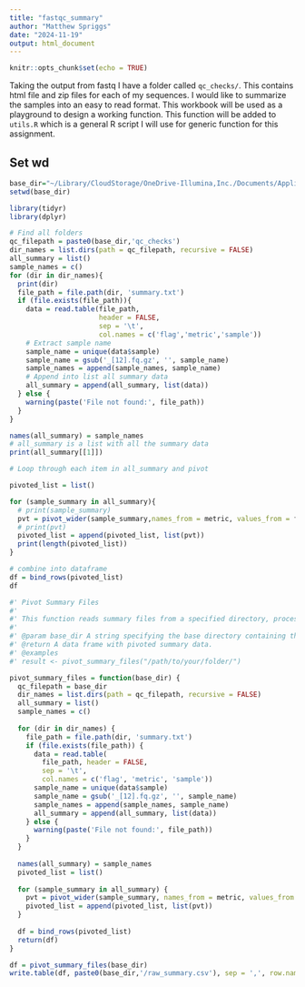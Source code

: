 ```yaml
---
title: "fastqc_summary"
author: "Matthew Spriggs"
date: "2024-11-19"
output: html_document
---
```


```r
knitr::opts_chunk$set(echo = TRUE)
```

Taking the output from fastq I have a folder called `qc_checks/`. This contains html file and zip files for each of my sequences. I would like to summarize the samples into an easy to read format. This workbook will be used as a playground to design a working function. This function will be added to `utils.R` which is a general R script I will use for generic function for this assignment.

## Set wd
```r
base_dir="~/Library/CloudStorage/OneDrive-Illumina,Inc./Documents/Applied Bioinformatics/modules/next_generation_sequencing_informatics/assignment/qc_checks/raw"
setwd(base_dir)
```

```r
library(tidyr)
library(dplyr)
```

```r
# Find all folders
qc_filepath = paste0(base_dir,'qc_checks')
dir_names = list.dirs(path = qc_filepath, recursive = FALSE)
all_summary = list()
sample_names = c()
for (dir in dir_names){
  print(dir)
  file_path = file.path(dir, 'summary.txt')
  if (file.exists(file_path)){
    data = read.table(file_path,
                      header = FALSE,
                      sep = '\t',
                      col.names = c('flag','metric','sample'))
    # Extract sample name
    sample_name = unique(data$sample)
    sample_name = gsub('_[12].fq.gz', '', sample_name)
    sample_names = append(sample_names, sample_name)
    # Append into list all summary data
    all_summary = append(all_summary, list(data))
  } else {
    warning(paste('File not found:', file_path))
  }
}

names(all_summary) = sample_names
# all_summary is a list with all the summary data
print(all_summary[[1]])
```

```r
# Loop through each item in all_summary and pivot

pivoted_list = list()

for (sample_summary in all_summary){
  # print(sample_summary)
  pvt = pivot_wider(sample_summary,names_from = metric, values_from = flag)
  # print(pvt)
  pivoted_list = append(pivoted_list, list(pvt))
  print(length(pivoted_list))
}

# combine into dataframe
df = bind_rows(pivoted_list)
df

```

```r
#' Pivot Summary Files
#'
#' This function reads summary files from a specified directory, processes the data, and returns a combined data frame with pivoted data.
#'
#' @param base_dir A string specifying the base directory containing the 'qc_checks' folder.
#' @return A data frame with pivoted summary data.
#' @examples
#' result <- pivot_summary_files("/path/to/your/folder/")

pivot_summary_files = function(base_dir) {
  qc_filepath = base_dir
  dir_names = list.dirs(path = qc_filepath, recursive = FALSE)
  all_summary = list()
  sample_names = c()
  
  for (dir in dir_names) {
    file_path = file.path(dir, 'summary.txt')
    if (file.exists(file_path)) {
      data = read.table(
        file_path, header = FALSE,
        sep = '\t',
        col.names = c('flag', 'metric', 'sample'))
      sample_name = unique(data$sample)
      sample_name = gsub('_[12].fq.gz', '', sample_name)
      sample_names = append(sample_names, sample_name)
      all_summary = append(all_summary, list(data))
    } else {
      warning(paste('File not found:', file_path))
    }
  }
  
  names(all_summary) = sample_names
  pivoted_list = list()
  
  for (sample_summary in all_summary) {
    pvt = pivot_wider(sample_summary, names_from = metric, values_from = flag)
    pivoted_list = append(pivoted_list, list(pvt))
  }
  
  df = bind_rows(pivoted_list)
  return(df)
}

```

```r
df = pivot_summary_files(base_dir)
write.table(df, paste0(base_dir,'/raw_summary.csv'), sep = ',', row.names = FALSE)
```